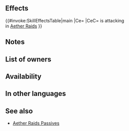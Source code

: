 {{Passive
|name=AR-O Atk/Spd
|type=A
|exclusive=0
|canUseMove={{MoveList|all}}
|canUseWeapon={{WeaponList|all}}
|1required=-
|1name=AR-O Atk/Spd 1
|1tagid=SID_攻撃速さの攻城戦1
|1promotionRarity=4
|1promotionTier=1
|alt1name=AR-O Atk Spd 1
|1effect=If attacking in Aether Raids, grants Atk/Spd+X during combat. (Calculates X based on number of foe's defensive structures: ≤2 structures grants +4; 3 grants +3; 4 grants +2; ≥5 grants +1. Destroyed defensive structures are not counted.)
|1cost=60
|2name=AR-O Atk/Spd 2
|2tagid=SID_攻撃速さの攻城戦2
|2promotionRarity=5
|2promotionTier=1
|alt2name=AR-O Atk Spd 2
|2effect=If attacking in Aether Raids, grants Atk/Spd+X during combat. (Calculates X based on number of foe's defensive structures: ≤2 structures grants +7; 3 grants +5; 4 grants +3; ≥5 grants +1. Destroyed defensive structures are not counted.)
|2cost=120
|3name=AR-O Atk/Spd 3
|3tagid=SID_攻撃速さの攻城戦3
|alt3name=AR-O Atk Spd 3
|3effect=If attacking in Aether Raids, grants Atk/Spd+X during combat. (Calculates X based on number of foe's defensive structures: ≤2 structures grants +10; 3 grants +7; 4 grants +4; ≥5 grants +1. Destroyed defensive structures are not counted.)
|3cost=240
|properties=
}}
==Effects==
{{#invoke:SkillEffectsTable|main
|Ce={{Eft|Temporary buffs|Atk/Spd|10 - (3 x ([[Defensive structures]]<br>remaining, -2))|min=1|max=10}}
|CeC={{Tgt|Unit}} is attacking<br>in [[Aether Raids]]
}}
==Notes==
{{Temporary buffs}}
==List of owners==
{{Skill Hero List}}
==Availability==
{{PassiveFocusList}}
{{PassiveDistributionList}}
{{PassiveCombatManualList}}
==In other languages==
{{OtherLanguages
|english=AR-O Atk/Spd
|japanese=攻撃速さの攻城戦
|german=ÄR-A Ang./Ges.
|spanishEU=AE (A) Ata/Vel
|spanishLA=AE-A Atq./Vel.
|french=RC-A Atq/Vit
|italian=Att/Vel BE (A)
|chineseTW=攻擊速度的攻城戰
|portuguese=IE-A Atq./Vel.
}}
==See also==
{{See also skills|cond=Description LIKE '%attacking in Aether Raids%' AND Exclusive='1'}}
* [[Skill families/A Passives#AR|Aether Raids Passives]]
{{Passives Navbox|A}}